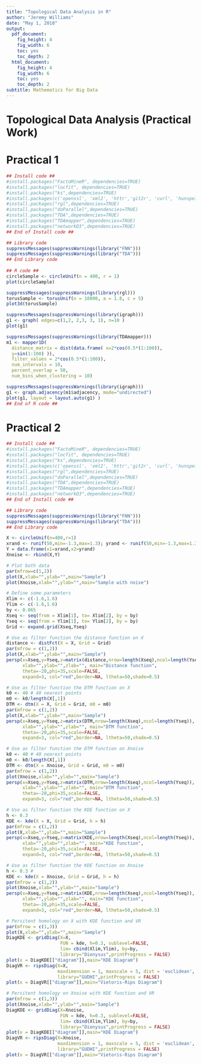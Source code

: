 ```yaml
---
title: "Topological Data Analysis in R"
author: "Jeremy Williams"
date: "May 1, 2018"
output:
  pdf_document:
    fig_height: 4
    fig_width: 6
    toc: yes
    toc_depth: 2
  html_document:
    fig_height: 4
    fig_width: 6
    toc: yes
    toc_depth: 2
subtitle: Mathematics for Big Data  
---
```


\newpage

# Topological Data Analysis (Practical Work)

Practical 1
========================================================
  
```r

## Install code ##
#install.packages("FactoMineR", dependencies=TRUE)
#install.packages("locfit", dependencies=TRUE)
#install.packages("ks",dependencies=TRUE)
#install.packages(c('openssl', 'xml2', 'httr','git2r', 'curl', 'hunspell', lintr', 'rversions', 'covr', gmailr','devtools','FNN'),dependencies=TRUE)
#install.packages("rgl",dependencies=TRUE)
#install.packages("doParallel",dependencies=TRUE)
#install.packages("TDA",dependencies=TRUE)
#install.packages("TDAmapper",dependencies=TRUE)
#install.packages("networkD3",dependencies=TRUE)
## End of Install code ##

## Library code
suppressMessages(suppressWarnings(library("FNN")))
suppressMessages(suppressWarnings(library("TDA")))
## End Library code
  
## R code ##
circleSample <- circleUnif(n = 400, r = 1)
plot(circleSample)

suppressMessages(suppressWarnings(library(rgl)))
torusSample <- torusUnif(n = 10000, a = 1.8, c = 5)
plot3d(torusSample)

suppressMessages(suppressWarnings(library(igraph)))
g1 <- graph( edges=c(1,2, 2,3, 3, 1), n=10 )
plot(g1)

suppressMessages(suppressWarnings(library(TDAmapper)))
m1 <- mapper1D(
  distance_matrix = dist(data.frame( x=2*cos(0.5*(1:100)), 
  y=sin(1:100) )), 
  filter_values = 2*cos(0.5*(1:100)),
  num_intervals = 10,
  percent_overlap = 50,
  num_bins_when_clustering = 10)

suppressMessages(suppressWarnings(library(igraph)))
g1 <- graph.adjacency(m1$adjacency, mode="undirected")
plot(g1, layout = layout.auto(g1) )
## End of R code ##

```

\newpage

Practical 2
========================================================
  

```r

## Install code ##
#install.packages("FactoMineR", dependencies=TRUE)
#install.packages("locfit", dependencies=TRUE)
#install.packages("ks",dependencies=TRUE)
#install.packages(c('openssl', 'xml2', 'httr','git2r', 'curl', 'hunspell', lintr', 'rversions', 'covr', gmailr','devtools','FNN'),dependencies=TRUE)
#install.packages("rgl",dependencies=TRUE)
#install.packages("doParallel",dependencies=TRUE)
#install.packages("TDA",dependencies=TRUE)
#install.packages("TDAmapper",dependencies=TRUE)
#install.packages("networkD3",dependencies=TRUE)
## End of Install code ##

## Library code
suppressMessages(suppressWarnings(library("FNN")))
suppressMessages(suppressWarnings(library("TDA")))
## End Library code

X <- circleUnif(n=400,r=1)
xrand <- runif(50,min=-1.3,max=1.3); yrand <- runif(50,min=-1.3,max=1.3)
Y = data.frame(x1=xrand,x2=yrand)
Xnoise <- rbind(X,Y)

# Plot both data
par(mfrow=c(1,2))
plot(X,xlab="",ylab="",main="Sample")
plot(Xnoise,xlab="",ylab="",main="Sample with noise")

# Define some parameters
Xlim <- c(-1.6,1.6)
Ylim <- c(-1.6,1.6)
by <- 0.065
Xseq <- seq(from = Xlim[1], to= Xlim[2], by = by)
Yseq <- seq(from = Ylim[1], to= Ylim[2], by = by)
Grid <- expand.grid(Xseq,Yseq)

# Use as filter function the distance function on X
distance <- distFct(X = X, Grid = Grid)
par(mfrow = c(1,2))
plot(X,xlab="",ylab="",main="Sample")
persp(x=Xseq,y=Yseq,z=matrix(distance,nrow=length(Xseq),ncol=length(Yseq)),
      xlab="",ylab="",zlab="", main="Distance function",
      theta=-20,phi=35,scale=FALSE,
      expand=3, col="red",border=NA, ltheta=50,shade=0.5)

# Use as filter function the DTM function on X
k0 <- 40 # 40 nearest points
m0 <- k0/length(X[,1])
DTM <- dtm(X = X, Grid = Grid, m0 = m0)
par(mfrow = c(1,2))
plot(X,xlab="",ylab="",main="Sample")
persp(x=Xseq,y=Yseq,z=matrix(DTM,nrow=length(Xseq),ncol=length(Yseq)),
      xlab="",ylab="",zlab="", main="DTM function",
      theta=-20,phi=35,scale=FALSE,
      expand=3, col="red",border=NA, ltheta=50,shade=0.5)

# Use as filter function the DTM function on Xnoise
k0 <- 40 # 40 nearest points
m0 <- k0/length(X[,1])
DTM <- dtm(X = Xnoise, Grid = Grid, m0 = m0)
par(mfrow = c(1,2))
plot(Xnoise,xlab="",ylab="",main="Sample")
persp(x=Xseq,y=Yseq,z=matrix(DTM,nrow=length(Xseq),ncol=length(Yseq)),
      xlab="",ylab="",zlab="", main="DTM function",
      theta=-20,phi=35,scale=FALSE,
      expand=3, col="red",border=NA, ltheta=50,shade=0.5)

# Use as filter function the KDE function on X
h <- 0.3  
KDE <- kde(X = X, Grid = Grid, h = h)
par(mfrow = c(1,2))
plot(X,xlab="",ylab="",main="Sample")
persp(x=Xseq,y=Yseq,z=matrix(KDE,nrow=length(Xseq),ncol=length(Yseq)),
      xlab="",ylab="",zlab="", main="KDE function",
      theta=-20,phi=35,scale=FALSE,
      expand=3, col="red",border=NA, ltheta=50,shade=0.5)

# Use as filter function the KDE function on Xnoise
h <- 0.3 # 
KDE <- kde(X = Xnoise, Grid = Grid, h = h)
par(mfrow = c(1,2))
plot(Xnoise,xlab="",ylab="",main="Sample")
persp(x=Xseq,y=Yseq,z=matrix(KDE,nrow=length(Xseq),ncol=length(Yseq)),
      xlab="",ylab="",zlab="", main="KDE function",
      theta=-20,phi=35,scale=FALSE,
      expand=3, col="red",border=NA, ltheta=50,shade=0.5)

# Persitent homology on X with KDE function and VR
par(mfrow = c(1,3))
plot(X,xlab="",ylab="",main="Sample")
DiagKDE <- gridDiag(X=X, 
                    FUN = kde, h=0.3, sublevel=FALSE,
                    lim= cbind(Xlim,Ylim), by=by,
                    library="Dionysus",printProgress = FALSE)
plot(x = DiagKDE[["diagram"]],main="KDE Diagram")
DiagVR <- ripsDiag(X=X, 
                   maxdimension = 1, maxscale = 5, dist = 'euclidean',
                   library="GUDHI",printProgress = FALSE)
plot(x = DiagVR[["diagram"]],main="Vietoris-Rips Diagram")

# Persitent homology on Xnoise with KDE function and VR
par(mfrow = c(1,3))
plot(Xnoise,xlab="",ylab="",main="Sample")
DiagKDE <- gridDiag(X=Xnoise, 
                    FUN = kde, h=0.3, sublevel=FALSE,
                    lim= cbind(Xlim,Ylim), by=by,
                    library="Dionysus",printProgress = FALSE)
plot(x = DiagKDE[["diagram"]],main="KDE Diagram")
DiagVR <- ripsDiag(X=Xnoise, 
                   maxdimension = 1, maxscale = 5, dist = 'euclidean',
                   library="GUDHI",printProgress = FALSE)
plot(x = DiagVR[["diagram"]],main="Vietoris-Rips Diagram")

```
